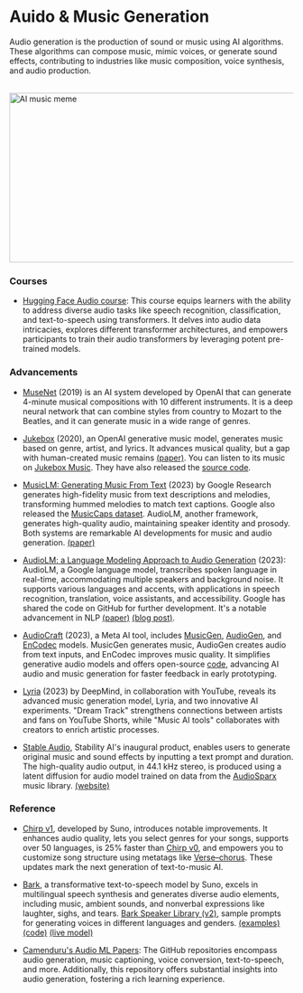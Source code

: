 # Auido & Music Generation

Audio generation is the production of sound or music using AI algorithms. These algorithms can compose music, mimic voices, or generate sound effects, contributing to industries like music composition, voice synthesis, and audio production.

<br/>


<div style={{ position: "relative" }}>
  <Image
    src="/static/img/memes/aiMusicMeme.png"
    alt="AI music meme"
    height="300"
    width="1000"
    priority
  />
</div>

### Courses

- [Hugging Face Audio course](https://huggingface.co/learn/audio-course/chapter0/introduction): This course equips learners with the ability to address diverse audio tasks like speech recognition, classification, and text-to-speech using transformers. It delves into audio data intricacies, explores different transformer architectures, and empowers participants to train their audio transformers by leveraging potent pre-trained models.

### Advancements

- [MuseNet](https://openai.com/research/musenet) (2019) is an AI system developed by OpenAI that can generate 4-minute musical compositions with 10 different instruments. It is a deep neural network that can combine styles from country to Mozart to the Beatles, and it can generate music in a wide range of genres.

- [Jukebox](https://openai.com/research/jukebox) (2020), an OpenAI generative music model, generates music based on genre, artist, and lyrics. It advances musical quality, but a gap with human-created music remains <a class="link" target="_blank" href="https://cdn.openai.com/papers/jukebox.pdf">(paper)</a>. You can listen to its music on <a class="link" target="_blank" href="https://jukebox.openai.com/">Jukebox Music</a>. They have also released the <a class="link" target="_blank" href="https://github.com/openai/jukebox/">source code</a>.

- [MusicLM: Generating Music From Text](https://google-research.github.io/seanet/musiclm/examples/) (2023) by Google Research generates high-fidelity music from text descriptions and melodies, transforming hummed melodies to match text captions. Google also released the <a class="link" target="_blank" href="https://huggingface.co/datasets/google/MusicCaps">MusicCaps dataset</a>. AudioLM, another framework, generates high-quality audio, maintaining speaker identity and prosody. Both systems are remarkable AI developments for music and audio generation. <a class="link" target="_blank" href="https://arxiv.org/abs/2301.11325">(paper)</a> 

- [AudioLM: a Language Modeling Approach to Audio Generation](https://google-research.github.io/seanet/audiolm/examples/) (2023): AudioLM, a Google language model, transcribes spoken language in real-time, accommodating multiple speakers and background noise. It supports various languages and accents, with applications in speech recognition, translation, voice assistants, and accessibility. Google has shared the code on GitHub for further development. It's a notable advancement in NLP <a class="link" target="_blank" href="https://arxiv.org/pdf/2209.03143v2.pdf">(paper)</a> <a class="link" target="_blank" href="https://blog.research.google/2022/10/audiolm-language-modeling-approach-to.html">(blog post)</a>.

- [AudioCraft](https://ai.meta.com/blog/audiocraft-musicgen-audiogen-encodec-generative-ai-audio/) (2023), a Meta AI tool, includes <a class="link" target="_blank" href="https://huggingface.co/spaces/facebook/MusicGen">MusicGen</a>, <a class="link" target="_blank" href="https://felixkreuk.github.io/audiogen/">AudioGen</a>, and <a class="link" target="_blank" href="https://ai.meta.com/blog/ai-powered-audio-compression-technique/">EnCodec</a> models. MusicGen generates music, AudioGen creates audio from text inputs, and EnCodec improves music quality. It simplifies generative audio models and offers open-source <a class="link" target="_blank" href="https://github.com/facebookresearch/audiocraft">code</a>, advancing AI audio and music generation for faster feedback in early prototyping.

- [Lyria](https://deepmind.google/discover/blog/transforming-the-future-of-music-creation/) (2023) by DeepMind, in collaboration with YouTube, reveals its advanced music generation model, Lyria, and two innovative AI experiments. "Dream Track" strengthens connections between artists and fans on YouTube Shorts, while "Music AI tools" collaborates with creators to enrich artistic processes.

- [Stable Audio](https://stability.ai/research/stable-audio-efficient-timing-latent-diffusion), Stability AI's inaugural product, enables users to generate original music and sound effects by inputting a text prompt and duration. The high-quality audio output, in 44.1 kHz stereo, is produced using a latent diffusion for audio model trained on data from the <a class="link" target="_blank" href="https://www.audiosparx.com/">AudioSparx</a> music library. <a class="link" target="_blank" href=" https://www.stableaudio.com/">(website)</a> 

### Reference

- [Chirp v1](https://suno-ai.notion.site/Chirp-v1-Examples-cc71e6c0c79f4e03acf39aa5d5a3dd09), developed by Suno, introduces notable improvements. It enhances audio quality, lets you select genres for your songs, supports over 50 languages, is 25% faster than <a class="link" target="_blank" href="https://suno-ai.notion.site/Bark-v0-Examples-e572bcfcdf65429c916d4c6dd8ae175b">Chirp v0</a>, and empowers you to customize song structure using metatags like <a class="link" target="_blank" href="https://en.wikipedia.org/wiki/Verse%E2%80%93chorus_form">Verse–chorus</a>. These updates mark the next generation of text-to-music AI.

- [Bark](https://huggingface.co/docs/transformers/model_doc/bark), a transformative text-to-speech model by Suno, excels in multilingual speech synthesis and generates diverse audio elements, including music, ambient sounds, and nonverbal expressions like laughter, sighs, and tears. <a class="link" target="_blank" href="https://suno-ai.notion.site/8b8e8749ed514b0cbf3f699013548683?v=bc67cff786b04b50b3ceb756fd05f68c">Bark Speaker Library (v2)</a>, sample prompts for generating voices in different languages and genders. <a class="link" target="_blank" href="https://suno-ai.notion.site/Bark-v0-Examples-e572bcfcdf65429c916d4c6dd8ae175b">(examples)</a> <a class="link" target="_blank" href="https://github.com/suno-ai/bark">(code)</a> <a class="link" target="_blank" href="https://huggingface.co/spaces/suno/bark">(live model)</a>

- [Camenduru's Audio ML Papers](https://github.com/camenduru#-audio-ml-papers):  The GitHub repositories encompass audio generation, music captioning, voice conversion, text-to-speech, and more. Additionally, this repository offers substantial insights into audio generation, fostering a rich learning experience.









